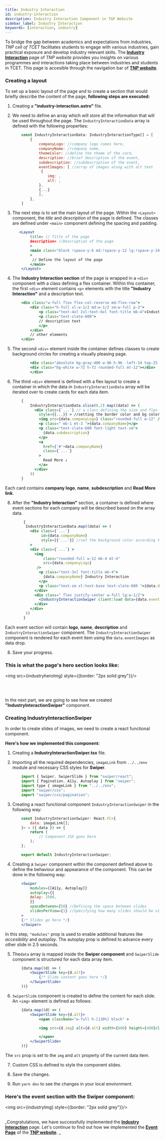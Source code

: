 ```yaml
---
title: Industry Interaction
id: industry-interaction
description: Industry Interaction Component in T&P Website
sidebar_label: Industry Interaction
keywords: [interaction, industry]
---
```


To bridge the gap between academics and expectations from industries, *TNP cell of TCET* facilitates students to engage with various industries, gain practical exposure and develop industry relevant skills. 
The [**Industry Interaction**](https://tnp.tcetmumbai.in/industry-interaction/) page of *TNP website* provides you insights on various programmes and interactions taking place between industries and students in TCET. This page is accesible through the navigation bar of [**TNP website**](https://tnp.tcetmumbai.in/). 

### Creating a layout 

To set up a basic layout of the page and to create a section that would briefly describe the content of the page, **following steps are executed:**

1. Creating a **"industry-interaction.astro"** file.

2. We need to define an array which will store all the information that will be used throughout the page. The `IndustryInteractionData` array is defined with the following properties:

    ```jsx title="industry-interaction.astro" showLineNumbers
        const IndustryInteractionData: IndustryInteractionType[] = [
            {
                companyLogo: //company logo comes here,
                companyName: //company name,
                themeColor: //define the theme of the card,
                description: //brief description of the event,
                subdescription: //subdescription of the event,
                eventImages: [ //array of images along with alt text
                 {
                    img: ,
                    alt: ,
                },
                {...}
                ],
            },
        ]
    ```

3. The next step is to set the main layout of the page. Within the `<Layout>` component, the _title_ and _description_ of the page is defined. The classes are defined under `<main>` component defining the spacing and padding. 

    ```jsx title="industry-interaction.astro" {2,3,4} showLineNumbers
       <Layout
            title= // Title of the page
            description= //Description of the page
            >
            <main class="block !space-y-6 md:!space-y-12 lg:!space-y-24 w-full px-8 md:px-16"
            >
             // Define the layout of the page
            </main>
        </Layout>
    ```

4. The **Industry Interaction section** of the page is wrapped in a `<div>` component with a class defining a flex container.  Within this container, the first `<div>` element contains `<p>` elements with the title **"Industry Interaction"** and a description text. 

    ```jsx title="industry-interaction.astro" {2-7} showLineNumbers
        <div class="w-full flex flex-col-reverse md:flex-row">
            <div class="h-full xl:w-1/2 md:w-1/2 sm:w-full p-3">
                <p class="text-4xl 2xl:text-6xl font-title mb-4">Industry Interaction</p>
                <p class="text-slate-600">
                // description text
                </p>
            </div>
            // other elements
        </div>
    ```

5. The second `<div>` element inside the container defines classes to create background circles for creating a visually pleasing page. 

    ```jsx title="industry-interaction.astro" showLineNumbers
            <div class="absolute bg-gray-400 w-96 h-96 -left-14 top-25 -z-10 rounded-full flex justify-center bg-gradient-to-l from-gray-100 to-white">
            <div class="bg-white w-72 h-72 rounded-full mt-12"></div>
            </div>

    ```

6. The third `<div>` element is defined with a flex layout to create a container in which the data in `IndustryInteractionData` array will be iterated over to create cards for each data item. 

    ```jsx title="industry-interaction.astro" {5-15} showLineNumbers 
        {
            IndustryInteractionData.slice(0,2).map((data) => (
              <div class={`...`} // a class defining the size and flex layout
                style={{...}} > //setting the border color and bg color according to the theme color
                <img src={data.companyLogo} class="rounded-full w-12" />
                <p class=" mb-1 mt-3 ">{data.companyName}</p>
                <p class="text-slate-600 font-light text-sm">
                  {data.subdescription}
                </p>
                <a
                  href={'#'+data.companyName}
                  class={`...`} 
                >
                  Read More ↓
                </a>
              </div>
            ))
        }  
    ```

Each card contains **company logo**, **name**, **subdescription** and **Read More link**. 

8. After the **"Industry Interaction"** section, a container is defined where event sections for each company will be described based on the array data. 

    ```jsx title="industry-interaction.astro" {10,13,15,18} showLineNumbers
         {
          IndustryInteractionData.map((data) => (
            <div class={`...`}
                 id={data.companyName}
                 style={{'...'}} //set the background color according to the theme color of the data
            >
            <div class={`...`} >
              <img
                  class="rounded-full w-12 mb-4 mt-4"
                  src={data.companyLogo}
               />
                <p class="text-3xl font-title mb-4">
                  {data.companyName} Industry Interaction
                </p>
                <p class="text-sm xl:text-base text-slate-600 ">{data.description}</p>
              </div>
              <div class=" flex justify-center w-full lg:w-1/2">
                <IndustryInteractionSwiper client:load data={data.eventImages} />
              </div>
            </div>
          ))
         }
    ```

Each event section will contain **logo**, **name**, **description** and `IndustryInteractionSwiper` component. The `IndustryInteractionSwiper` component is rendered for each event item using the `data.eventImages` as data drop. 

8. Save your progress. 

<h3>This is what the page's hero section looks like:</h3>



<img src={industryheroImg} style={{border: "2px solid grey"}}/>

<br /><br />

In the next part, we are going to see how we created **"IndustryInteractionSwiper"** component. 

### Creating IndustryInteractionSwiper

In order to create slides of images, we need to create a react functional component. 

**Here's how we implemented this component:**

1. Creating a **IndustryInteractionSwiper.tsx** file. 

2. Importing all the required dependencies, `imageLink` from `../../env` module and necessary CSS styles for **Swiper**. 
    
    ```jsx title="IndustryInteractionSwiper.tsx" showLineNumbers
        import { Swiper, SwiperSlide } from "swiper/react";
        import { Pagination, A11y, Autoplay } from "swiper";
        import type { imageLink } from "../../env";
        import "swiper/css";
        import "swiper/css/pagination";
    ```

3. Creating a react functional component `IndustryInteractionSwiper` in the following way:

    ```jsx title="IndustryInteractionSwiper.tsx" showLineNumbers
        const IndustryInteractionSwiper: React.FC<{
            data: imageLink[];
        }> = ({ data }) => {
            return (
                // Component JSX goes here
            );
        };

        export default IndustryInteractionSwiper;
    ```

4. Creating a `Swiper` component within the component defined above to define the behaviour and appearance of the component. This can be done in the following way:

    ```jsx title="IndustryInteractionSwiper.tsx" {2-5} showLineNumbers
        <Swiper
            modules={[A11y, Autoplay]}
            autoplay={{
            delay: 2500,
            }}
            spaceBetween={50} //Defining the space between slides
            slidesPerView={1} //Specifying how many slides should be visible at a time
        >
        {/* Slides go here */}
        </Swiper>

    ```
 In this step, `"modules"` prop is used to enable additional features like _accesibility_ and _autoplay_. The autoplay prop is defined to advance every other slide in 2.5 seconds.

5. The`data` array is mapped inside the **Swiper component** and `SwiperSlide` component is structured for each data array item.
    
    ```jsx title="IndustryInteractionSwiper.tsx" {2-4} showLineNumbers
        {data.map((d) => (
            <SwiperSlide key={d.alt}>
                {/* Slide content goes here */}
            </SwiperSlide>
        ))}
    ```

6. `SwiperSlide` component is created to define the content for each slide. An `<img>` element is defined as follows: 

    ```jsx title="IndustryInteractionSwiper.tsx" {3,5,7} showLineNumbers
        {data.map((d) => (
            <SwiperSlide key={d.alt}>
                <span className="w-full h-[130%] block" >

                <img src={d.img} alt={d.alt} width={600} height={400}className="w-full aspect-video rounded-2xl" />

                </span>
            </SwiperSlide>
        ))}    
    ```
 The `src` prop is set to the `img` and `alt` property of the current data item.

7. Custom CSS is defined to style the component slides. 

8. Save the changes.

9. Run `yarn dev` to see the changes in your local environment.


<h3>Here's the event section with the Swiper component:</h3>



<img src={industryImg} style={{border: "2px solid grey"}}/>
<br /><br />

_Congratulations, we have successfully implemented the [**Industry Interaction**](industry-interaction) page. Let's continue to find out how we implemented the [**Event Page**](student-award) of the [**TNP website**](https://tnp.tcetmumbai.in/). _